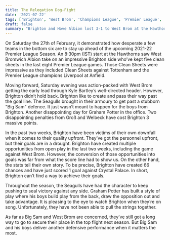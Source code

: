 ```yaml
---
title: The Relegation Dog-Fight
date: '2021-07-22'
tags: ['Brighton', 'West Brom', 'Champions League', 'Premier League', 'Football']
draft: false
summary: "Brighton and Hove Albion lost 3-1 to West Brom at the Hawthorns on Saturday. The Seagulls have kept five clean sheets in their last eight Premier League games. Graham Potter's side are currently in the bottom six of the table."
---
```


On Saturday the 27th of February, it demonstrated how desperate a few teams in the bottom six are to stay up ahead of the upcoming 2021-22 Premier League Season. An 8:30pm (IST) start at the Hawthorns saw West Bromwich Albion take on an impressive Brighton side who’ve kept five clean sheets in the last eight Premier League games. Those Clean Sheets were impressive as they included Clean Sheets against Tottenham and the Premier League champions Liverpool at Anfield.

Moving forward, Saturday evening was action-packed with West Brom getting the early lead through Kyle Bartley’s well-directed header. However, Brighton didn’t hold back. Brighton like to create and pass their way past the goal line. The Seagulls brought in their armoury to get past a stubborn "Big Sam" defence. It just wasn’t meant to happen for the boys from Brighton. Another disappointing day for Graham Potter in the office. Two disappointing penalties from Groß and Welbeck have cost Brighton 3 massive points.

In the past two weeks, Brighton have been victims of their own downfall when it comes to their quality upfront. They’ve got the personnel upfront, but their goals are in a drought. Brighton have created multiple opportunities from open play in the last two weeks, including the game against West Brom. However, the conversion of those opportunities into goals was far from what the score line had to show us. On the other hand, the stats tell their own story. To be precise, Brighton have created 66 chances and have just scored 1 goal against Crystal Palace. In short, Brighton can’t find a way to achieve their goals.

Throughout the season, the Seagulls have had the character to keep pushing to seal victory against any side. Graham Potter has built a style of play where his boys build play from the back, draw the opposition out and take advantage. It is pleasing to the eye to watch Brighton when they’re on song. Unfortunately, they have not been able to pull the strings together.

As far as Big Sam and West Brom are concerned, they’ve still got a long way to go to secure their place in the top flight next season. But Big Sam and his boys deliver another defensive performance when it matters the most.
